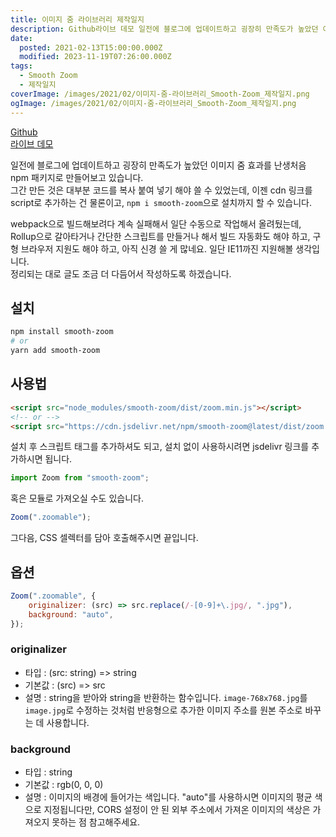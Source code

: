 ```yaml
---
title: 이미지 줌 라이브러리 제작일지
description: Github라이브 데모 일전에 블로그에 업데이트하고 굉장히 만족도가 높았던 이미지 줌 효과를 난생처음 npm 패키지로 만들어보고 있습니다.그간 만든 것은 대부분 코드를 복사 붙여 넣기 해야 쓸 수 있었는데, 이젠 cdn 링크를 script로 추가하는 건 물론이고, npm i smooth-zoom으로 설치까지 할 수 있습니다. webpack으로 빌드해보려다 계속 실패해서 일단 수동으로 작업해서 올려뒀는데, Rollup으로 갈아타거나 간단한 스크립트를 만들거나 해서
date:
  posted: 2021-02-13T15:00:00.000Z
  modified: 2023-11-19T07:26:00.000Z
tags:
  - Smooth Zoom
  - 제작일지
coverImage: /images/2021/02/이미지-줌-라이브러리_Smooth-Zoom_제작일지.png
ogImage: /images/2021/02/이미지-줌-라이브러리_Smooth-Zoom_제작일지.png
---
```


[Github](https://github.com/marshallku/smooth-zoom)  
[라이브 데모](https://smooth-zoom.marshallku.com/)

일전에 블로그에 업데이트하고 굉장히 만족도가 높았던 이미지 줌 효과를 난생처음 npm 패키지로 만들어보고 있습니다.  
그간 만든 것은 대부분 코드를 복사 붙여 넣기 해야 쓸 수 있었는데, 이젠 cdn 링크를 script로 추가하는 건 물론이고, `npm i smooth-zoom`으로 설치까지 할 수 있습니다.

webpack으로 빌드해보려다 계속 실패해서 일단 수동으로 작업해서 올려뒀는데, Rollup으로 갈아타거나 간단한 스크립트를 만들거나 해서 빌드 자동화도 해야 하고, 구형 브라우저 지원도 해야 하고, 아직 신경 쓸 게 많네요. 일단 IE11까진 지원해볼 생각입니다.  
정리되는 대로 글도 조금 더 다듬어서 작성하도록 하겠습니다.

## 설치

```bash
npm install smooth-zoom
# or
yarn add smooth-zoom
```

## 사용법

```html
<script src="node_modules/smooth-zoom/dist/zoom.min.js"></script>
<!-- or -->
<script src="https://cdn.jsdelivr.net/npm/smooth-zoom@latest/dist/zoom.min.js"></script>
```

설치 후 스크립트 태그를 추가하셔도 되고, 설치 없이 사용하시려면 jsdelivr 링크를 추가하시면 됩니다.

```js
import Zoom from "smooth-zoom";
```

혹은 모듈로 가져오실 수도 있습니다.

```js
Zoom(".zoomable");
```

그다음, CSS 셀렉터를 담아 호출해주시면 끝입니다.

## 옵션

```js
Zoom(".zoomable", {
    originalizer: (src) => src.replace(/-[0-9]+\.jpg/, ".jpg"),
    background: "auto",
});
```

### originalizer

* 타입 : (src: string) => string
* 기본값 : (src) => src
* 설명 : string을 받아와 string을 반환하는 함수입니다. `image-768x768.jpg`를 `image.jpg`로 수정하는 것처럼 반응형으로 추가한 이미지 주소를 원본 주소로 바꾸는 데 사용합니다.

### background

* 타입 : string
* 기본값 : rgb(0, 0, 0)
* 설명 : 이미지의 배경에 들어가는 색입니다. "auto"를 사용하시면 이미지의 평균 색으로 지정됩니다만, CORS 설정이 안 된 외부 주소에서 가져온 이미지의 색상은 가져오지 못하는 점 참고해주세요.